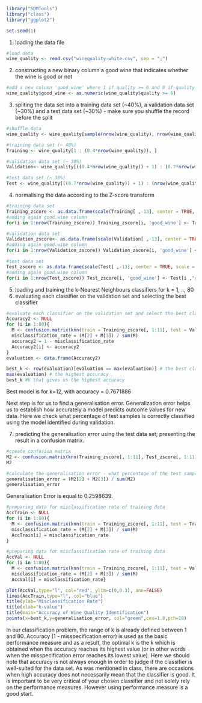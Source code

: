 
```{r}
library("SDMTools")
library("class")
library("ggplot2")
```

```{r}
set.seed(1)
```


1. loading the data file

```{r}
#load data
wine_quality <- read.csv("winequality-white.csv", sep = ";")
```

2. constructing a new binary column a good wine that indicates whether the wine is good or not

```{r}
#add a new column 'good_wine' where 1 if quality >= 6 and 0 if quality < 6
wine_quality$good_wine <- as.numeric(wine_quality$quality >= 6)
```

3. spliting the data set into a training data set (~40%), a validation data set (~30%) and a test data set (~30%) - make sure you shuffle the record before the split

```{r}
#shuffle data
wine_quality <- wine_quality[sample(nrow(wine_quality), nrow(wine_quality)), ] 

#training data set (~ 40%)
Training <- wine_quality[1 : (0.4*nrow(wine_quality)), ]

#validation data set (~ 30%)
Validation<- wine_quality[((0.4*nrow(wine_quality)) + 1) : (0.7*nrow(wine_quality)), ]

#test data set (~ 30%)
Test <- wine_quality[((0.7*nrow(wine_quality)) + 1) : (nrow(wine_quality) + 1), ]
```

4. normalising the data according to the Z-score transform

```{r}
#training data set
Training_zscore <- as.data.frame(scale(Training[ ,-13], center = TRUE, scale = TRUE))
#adding again good.wine column
for(i in 1:nrow(Training_zscore)) Training_zscore[i, 'good_wine'] <- Training[i ,"good_wine"]

#validation data set
Validation_zscore<- as.data.frame(scale(Validation[ ,-13], center = TRUE, scale = TRUE))
#adding again good.wine column
for(i in 1:nrow(Validation_zscore)) Validation_zscore[i, 'good_wine'] <- Validation[i ,"good_wine"]

#test data set
Test_zscore <- as.data.frame(scale(Test[ ,-13], center = TRUE, scale = TRUE))
#adding again good.wine column
for(i in 1:nrow(Test_zscore)) Test_zscore[i, 'good_wine'] <- Test[i ,"good_wine"]
```

5. loading and training the k-Nearest Neighbours classifiers for k = 1, .., 80
6. evaluating each classifier on the validation set and selecting the best classifier

```{r}
#evaluate each classifier on the validation set and select the best classifier with the highest accuracy 
Accuracy2 <- NULL
for (i in 1:80){
  M <- confusion.matrix(knn(train = Training_zscore[, 1:11], test = Validation_zscore[, 1:11], cl = Training_zscore[, 13], k = i), Validation_zscore$good_wine)
  misclassification_rate = (M[2] + M[3]) / sum(M)
  accuracy2 = 1 - misclassification_rate
  Accuracy2[i] <- accuracy2
}
evaluation <- data.frame(Accuracy2)

best_k <- row(evaluation)[evaluation == max(evaluation)] # the best classifier k
max(evaluation) # the highest accuracy
best_k #k that gives us the highest accuracy
```

Best model is for k=12, with accuracy = 0.7671886

Next step is for us to find a generalisation error. Generalization error helps us to establish how accurately a model predicts outcome values for new data. Here we check what percentage of test samples is correctly classified using the model identified during validation.


7. predicting the generalisation error using the test data set; presenting the result in a confusion matrix.

```{r}
#create confusion matrix
M2 <- confusion.matrix(knn(Training_zscore[, 1:11], Test_zscore[, 1:11], Training_zscore[, 13], k = best_k), Test_zscore$good_wine)
M2 

#calculate the generalisation error - what percentage of the test samples is correctly classi???ed 
generalisation_error = (M2[2] + M2[3]) / sum(M2)
generalisation_error
```

Generalisation Error is equal to 0.2598639.

```{r}
#preparing data for misclassification rate of training data
AccTrain <- NULL
for (i in 1:80){
  M <- confusion.matrix(knn(train = Training_zscore[, 1:11], test = Training_zscore[, 1:11], cl = Training_zscore[, 13], k = i), Training_zscore$good_wine)
  misclassification_rate = (M[2] + M[3]) / sum(M)
  AccTrain[i] = misclassification_rate
}

#preparing data for misclassification rate of training data
AccVal <- NULL
for (i in 1:80){
  M <- confusion.matrix(knn(train = Training_zscore[, 1:11], test = Validation_zscore[, 1:11], cl = Training_zscore[, 13], k = i), Validation_zscore$good_wine)
  misclassification_rate = (M[2] + M[3]) / sum(M)
  AccVal[i] = misclassification_rate}

plot(AccVal,type="l", col="red", ylim=c(0,0.3), ann=FALSE)
lines(AccTrain,type="l", col="blue")
title(ylab="Misclassification Rate")
title(xlab="k-value")
title(main="Accuracy of Wine Quality Identification")
points(x=best_k,y=generalisation_error, col="green",cex=1.8,pch=18)

```

In our classification problem, the range of k is already defined between 1 and 80. Accuracy (1 - misspecification error) is used as the basic performance measure and as a result, the optimal k is the k which is obtained when the accuracy reaches its highest value (or in other words when the misspecification error reaches its lowest value). Here we should note that accuracy is not always enough in order to judge if the classifier is well-suited for the data set. As was mentioned in class, there are occasions when high accuracy does not necessarily mean that the classifier is good. It is important to be very critical of your chosen classifier and not solely rely on the performance measures. However using performance measure is a good start. 


